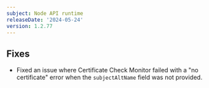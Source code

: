 ```yaml
---
subject: Node API runtime
releaseDate: '2024-05-24'
version: 1.2.77
---
```


## Fixes
* Fixed an issue where Certificate Check Monitor failed with a "no certificate" error when the `subjectAltName` field was not provided.
